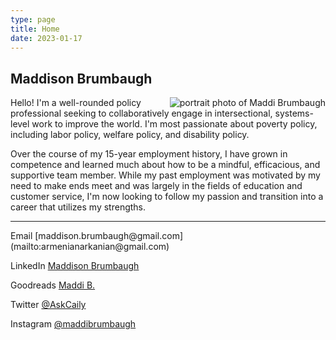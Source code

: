 ```yaml
---
type: page
title: Home
date: 2023-01-17
---
```



## Maddison Brumbaugh

<Image
  src="/images/mainportrait.png"
  alt="portrait photo of Maddi Brumbaugh"
  width={200} height={673}
  align="right"
  className="margin-left-sm"
/>
Hello! I'm a well-rounded policy professional seeking to collaboratively engage in intersectional,
systems-level work to improve the world. I'm most passionate about poverty policy, including labor
policy, welfare policy, and disability policy.

Over the course of my 15-year employment history, I have grown in competence and learned much about how to
be a mindful, efficacious, and supportive team member.
While my past employment was motivated by my need to make ends meet and was largely in the fields of education and customer
service, I'm now looking to follow my passion and transition into a career that utilizes my strengths.

---

<div>
  Email [maddison.brumbaugh@gmail.com](mailto:armenianarkanian@gmail.com)

  LinkedIn [Maddison Brumbaugh](https://www.linkedin.com/in/maddison-brumbaugh/)

  Goodreads [Maddi B.](https://www.goodreads.com/user/show/7408293-maddi)

  Twitter [@AskCaily](https://twitter.com/askCaily)

  Instagram [@maddibrumbaugh](https://www.instagram.com/maddibrumbaugh/)
</div>